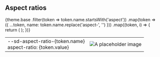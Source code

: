 
<Meta title="Packages/Tokens/Aspect Ratios" />

## Aspect ratios

<table>
  <tbody>
    {theme.base
      .filter(token => token.name.startsWith('aspect'))
      .map(token => ({ ...token, name: token.name.replace('aspect-', '') }))
      .map((token, i) => {
        return (
          <tr key={token.name}>
            <td>
              <div className="flex flex-col">
                <div className="font-bold">--sd-aspect-ratio-{token.name}</div>
                <div>aspect-ratio: {token.value}</div>
              </div>
            </td>
            <td>
              <img
                slot="media"
                src="./placeholders/images/generic.jpg"
                alt="A placeholder image"
                className={cx(
                  `bg-primary w-32 object-cover`,
                  {
                    video: 'aspect-video',
                    square: 'aspect-square',
                    '1/1': 'aspect-1/1',
                    '6/5': 'aspect-6/5',
                    '5/4': 'aspect-5/4',
                    '4/3': 'aspect-4/3',
                    '3/2': 'aspect-3/2',
                    '16/10': 'aspect-16/10',
                    'golden-ratio': 'aspect-golden-ratio',
                    '2/1': 'aspect-2/1',
                    '21/9': 'aspect-21/9',
                    '3/4': 'aspect-3/4',
                    '4/5': 'aspect-4/5'
                  }[token.name]
                )}
              />
            </td>
          </tr>
        );
      })}
  </tbody>
</table>
